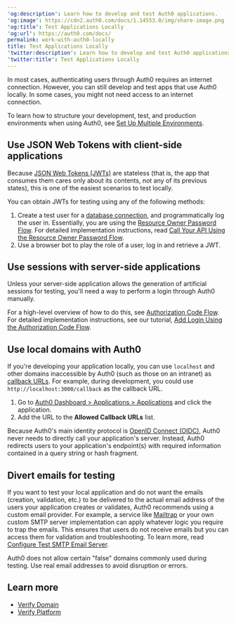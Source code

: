 ---
'og:description': Learn how to develop and test Auth0 applications.
'og:image': https://cdn2.auth0.com/docs/1.14553.0/img/share-image.png
'og:title': Test Applications Locally
'og:url': https://auth0.com/docs/
permalink: work-with-auth0-locally
title: Test Applications Locally
'twitter:description': Learn how to develop and test Auth0 applications.
'twitter:title': Test Applications Locally
---
In most cases, authenticating users through Auth0 requires an internet connection. However, you can still develop and test apps that use Auth0 locally. In some cases, you might not need access to an internet connection.

To learn how to structure your development, test, and production environments when using Auth0, see [Set Up Multiple Environments](/docs/get-started/auth0-overview/create-tenants/set-up-multiple-environments).

## Use JSON Web Tokens with client-side applications

Because [JSON Web Tokens (JWTs)](/docs/secure/tokens/json-web-tokens) are stateless (that is, the app that consumes them cares only about its contents, not any of its previous states), this is one of the easiest scenarios to test locally.

You can obtain <Tooltip tip="JSON Web Token (JWT): Standard ID Token format (and often Access Token format) used to represent claims securely between two parties." cta="View Glossary" href="/docs/glossary?term=JWTs">JWTs</Tooltip> for testing using any of the following methods:

1. Create a test user for a [database connection](/docs/authenticate/identity-providers/database), and programmatically log the user in. Essentially, you are using the [Resource Owner Password Flow](/docs/get-started/authentication-and-authorization-flow/resource-owner-password-flow). For detailed implementation instructions, read [Call Your API Using the Resource Owner Password Flow](/docs/get-started/authentication-and-authorization-flow/resource-owner-password-flow/call-your-api-using-resource-owner-password-flow).
2. Use a browser bot to play the role of a user, log in and retrieve a JWT.

## Use sessions with server-side applications

Unless your server-side application allows the generation of artificial sessions for testing, you'll need a way to perform a login through Auth0 manually.

For a high-level overview of how to do this, see [Authorization Code Flow](/docs/get-started/authentication-and-authorization-flow/authorization-code-flow). For detailed implementation instructions, see our tutorial, [Add Login Using the Authorization Code Flow](/docs/get-started/authentication-and-authorization-flow/authorization-code-flow/add-login-auth-code-flow).

## Use local domains with Auth0

If you're developing your application locally, you can use `localhost` and other domains inaccessible by Auth0 (such as those on an intranet) as [callback URLs](/docs/authenticate/login/redirect-users-after-login). For example, during development, you could use `http://localhost:3000/callback` as the callback URL.

1. Go to [Auth0 Dashboard > Applications > Applications](https://manage.auth0.com/#/applications/{yourClientId}/settings) and click the application.
2. Add the URL to the **Allowed Callback URLs** list.

Because Auth0's main identity protocol is [OpenID Connect (OIDC)](/docs/authenticate/protocols/openid-connect-protocol), Auth0 never needs to directly call your application's server. Instead, Auth0 redirects users to your application's endpoint(s) with required information contained in a query string or hash fragment.

## Divert emails for testing

If you want to test your local application and do not want the emails (creation, validation, etc.) to be delivered to the actual email address of the users your application creates or validates, Auth0 recommends using a custom email provider. For example, a service like [Mailtrap](https://mailtrap.io/signin) or your own custom SMTP server implementation can apply whatever logic you require to trap the emails. This ensures that users do not receive emails but you can access them for validation and troubleshooting. To learn more, read [Configure Test SMTP Email Server](/docs/customize/email/configure-test-smtp-email-servers).

Auth0 does not allow certain "false" domains commonly used during testing. Use real email addresses to avoid disruption or errors.

## Learn more

* [Verify Domain](/docs/troubleshoot/basic-issues/verify-domain)
* [Verify Platform](/docs/troubleshoot/basic-issues/verify-platform)